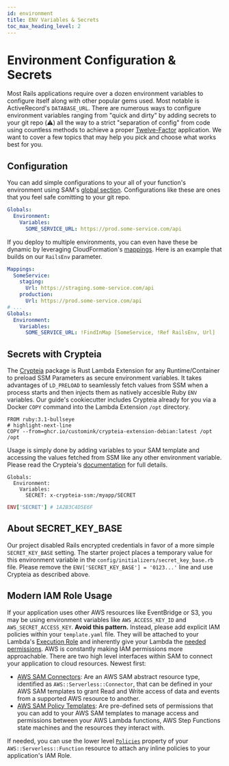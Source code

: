 ```yaml
---
id: environment
title: ENV Variables & Secrets
toc_max_heading_level: 2
---
```



# Environment Configuration & Secrets

Most Rails applications require over a dozen environment variables to configure itself along with other popular gems used. Most notable is ActiveRecord's `DATABASE_URL`. There are numerous ways to configure environment variables ranging from "quick and dirty" by adding secrets to your git repo (⚠️) all the way to a strict "separation of config" from code using countless methods to achieve a proper [Twelve-Factor](https://12factor.net/config) application. We want to cover a few topics that may help you pick and choose what works best for you.

## Configuration

You can add simple configurations to your all of your function's environment using SAM's [global section](https://docs.aws.amazon.com/serverless-application-model/latest/developerguide/sam-specification-template-anatomy-globals.html). Configurations like these are ones that you feel safe comitting to your git repo.

```yaml title="template.yaml"
Globals:
  Environment:
    Variables:
      SOME_SERVICE_URL: https://prod.some-service.com/api
```

If you deploy to multiple environments, you can even have these be dynamic by leveraging CloudFormation's [mappings](https://docs.aws.amazon.com/AWSCloudFormation/latest/UserGuide/mappings-section-structure.html). Here is an example that builds on our `RailsEnv` parameter.

```yaml title="template.yaml"
Mappings:
  SomeService:
    staging:
      Url: https://straging.some-service.com/api
    production:
      Url: https://prod.some-service.com/api
# ...
Globals:
  Environment:
    Variables:
      SOME_SERVICE_URL: !FindInMap [SomeService, !Ref RailsEnv, Url]
```

## Secrets with Crypteia

The [Crypteia](https://github.com/customink/crypteia) package is Rust Lambda Extension for any Runtime/Container to preload SSM Parameters as secure environment variables. It takes advantages of `LD_PRELOAD` to seamlessly fetch values from SSM when a process starts and then injects them as natively accesible Ruby `ENV` variables. Our <DocLink id="quick-start" /> guide's cookiecutter includes Crypteia already for you via a Docker `COPY` command into the Lambda Extension `/opt` directory.

```docker title="Dockerfile"
FROM ruby:3.1-bullseye
# highlight-next-line
COPY --from=ghcr.io/customink/crypteia-extension-debian:latest /opt /opt
```

Usage is simply done by adding variables to your SAM template and accessing the values fetched from SSM like any other environment variable. Please read the Crypteia's [documentation](https://github.com/customink/crypteia) for full details.

``` title="template.yaml"
Globals:
  Environment:
    Variables:
      SECRET: x-crypteia-ssm:/myapp/SECRET
```

```ruby
ENV['SECRET'] # 1A2B3C4D5E6F
```

## About SECRET_KEY_BASE

Our <DocLink id="quick-start" name="cookiecutter" /> project disabled Rails encrypted credentials in favor of a more simple `SECRET_KEY_BASE` setting. The starter project places a temporary value for this environment variable in the `config/initializers/secret_key_base.rb` file. Please remove the `ENV['SECRET_KEY_BASE'] = '0123...'` line and use Crypteia as described above.

## Modern IAM Role Usage

If your application uses other AWS resources like EventBridge or S3, you may be using environment variables like `AWS_ACCESS_KEY_ID` and `AWS_SECRET_ACCESS_KEY`. **Avoid this pattern.** Instead, please add explicit IAM policies within your `template.yaml` file. They will be attached to your Lambda's [Execution Role](https://docs.aws.amazon.com/lambda/latest/dg/lambda-intro-execution-role.html) and inherently give your Lambda the [needed permissions](https://docs.aws.amazon.com/serverless-application-model/latest/developerguide/sam-permissions.html). AWS is constantly making IAM permissions more approachable. There are two high level interfaces within SAM to connect your application to cloud resources. Newest first:

- [AWS SAM Connectors](https://docs.aws.amazon.com/serverless-application-model/latest/developerguide/managing-permissions-connectors.html): Are an AWS SAM abstract resource type, identified as `AWS::Serverless::Connector`, that can be defined in your AWS SAM templates to grant Read and Write access of data and events from a supported AWS resource to another.
- [AWS SAM Policy Templates](https://docs.aws.amazon.com/serverless-application-model/latest/developerguide/serverless-policy-templates.html): Are pre-defined sets of permissions that you can add to your AWS SAM templates to manage access and permissions between your AWS Lambda functions, AWS Step Functions state machines and the resources they interact with.

If needed, you can use the lower level [`Policies`](https://docs.aws.amazon.com/serverless-application-model/latest/developerguide/sam-resource-function.html#sam-function-policies) property of your `AWS::Serverless::Function` resource to attach any inline policies to your application's IAM Role.

